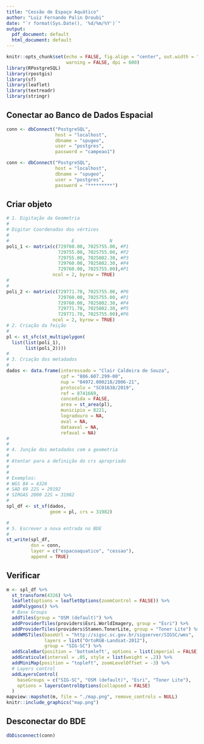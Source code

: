 ```yaml
---
title: "Cessão de Espaço Aquático"
author: "Luiz Fernando Palin Droubi"
date: "`r format(Sys.Date(), '%d/%m/%Y')`"
output:
  pdf_document: default
  html_document: default
---
```


```r
knitr::opts_chunk$set(echo = FALSE, fig.align = "center", out.width = "100%", 
                      warning = FALSE, dpi = 600)
library(RPostgreSQL)
library(rpostgis)
library(sf)
library(leaflet)
library(textreadr)
library(stringr)
```

## Conectar ao Banco de Dados Espacial

```r
conn <- dbConnect("PostgreSQL",
                  host = "localhost", 
                  dbname = "spugeo",
                  user = "postgres", 
                  password = "campeao1")
```

```r
conn <- dbConnect("PostgreSQL",
                  host = "localhost", 
                  dbname = "spugeo",
                  user = "postgres", 
                  password = "*********")
```

## Criar objeto

```r
# 1. Digitação da Geometria
#  
# Digitar Coordenadas dos vértices
#
#                       E             N
poli_1 <- matrix(c(729760.00, 7025755.00, #P1
                   729755.00, 7025755.00, #P2
                   729755.00, 7025802.30, #P3
                   729760.00, 7025802.30, #P4
                   729760.00, 7025755.00),#P1
                 ncol = 2, byrow = TRUE)
#
#
poli_2 <- matrix(c(729771.70, 7025755.00, #P6
                   729760.00, 7025755.00, #P1
                   729760.00, 7025802.30, #P4
                   729771.70, 7025802.30, #P5
                   729771.70, 7025755.00),#P6
                 ncol = 2, byrow = TRUE)
# 2. Criação da feição  
#
pl <- st_sfc(st_multipolygon(
  list(list(poli_1), 
       list(poli_2))))
#
# 3. Criação dos metadados  
#
dados <- data.frame(interessado = "Clair Caldeira de Souza",
                    cpf = "886.607.299-00",
                    nup = "04972.000218/2006-21",
                    protocolo = "SC01638/2019",
                    ref = 8741669,
                    concedida = FALSE,
                    area = st_area(pl),
                    municipio = 8221,
                    logradouro = NA,
                    aval = NA,
                    dataaval = NA,
                    refaval = NA)
#
#
# 4. Junção dos metadados com a geometria 
#
# Atentar para a definição do crs apropriado
# 
#
# Exemplos:
# WGS 84 = 4326
# SAD 69 22S = 29192
# SIRGAS 2000 22S = 31982
#
spl_df <- st_sf(dados,
                geom = pl, crs = 31982)
```


```r
#
# 5. Escrever a nova entrada no BDE
#
st_write(spl_df,
         dsn = conn,
         layer = c("espacoaquatico", "cessao"),
         append = TRUE)
```

## Verificar




```r
m <- spl_df %>% 
  st_transform(4326) %>% 
  leaflet(options = leafletOptions(zoomControl = FALSE)) %>%
  addPolygons() %>%
  # Base Groups
  addTiles(group = "OSM (default)") %>%
  addProviderTiles(providers$Esri.WorldImagery, group = "Esri") %>%
  addProviderTiles(providers$Stamen.TonerLite, group = "Toner Lite") %>%
  addWMSTiles(baseUrl = "http://sigsc.sc.gov.br/sigserver/SIGSC/wms", 
              layers = list("OrtoRGB-Landsat-2012"),
              group = "SIG-SC") %>%
  addScaleBar(position = 'bottomleft', options = list(imperial = FALSE)) %>%
  addGraticule(interval = .05, style = list(weight = .2)) %>%
  addMiniMap(position = "topleft", zoomLevelOffset = -3) %>%
  # Layers control
  addLayersControl(
    baseGroups = c("SIG-SC", "OSM (default)", "Esri", "Toner Lite"),
    options = layersControlOptions(collapsed = FALSE)
  )
mapview::mapshot(m, file = "./map.png", remove_controls = NULL)
knitr::include_graphics("map.png")
```


## Desconectar do BDE

```r
dbDisconnect(conn)
```

